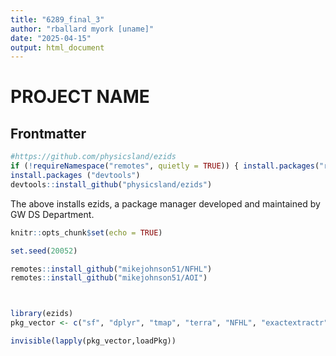 ```yaml
---
title: "6289_final_3"
author: "rballard myork [uname]"
date: "2025-04-15"
output: html_document
---
```



# PROJECT NAME

## Frontmatter
```r
#https://github.com/physicsland/ezids
if (!requireNamespace("remotes", quietly = TRUE)) { install.packages("remotes") }
install.packages ("devtools")
devtools::install_github("physicsland/ezids")
```
The above installs ezids, a package manager developed and maintained by GW DS Department.



```r
knitr::opts_chunk$set(echo = TRUE)

set.seed(20052)

remotes::install_github("mikejohnson51/NFHL")
remotes::install_github("mikejohnson51/AOI")



library(ezids)
pkg_vector <- c("sf", "dplyr", "tmap", "terra", "NFHL", "exactextractr","spatialreg", "broom", "ggplot2","lmtest", "sf", "spData","spdep", "sphet", "INLA")

invisible(lapply(pkg_vector,loadPkg))


```

